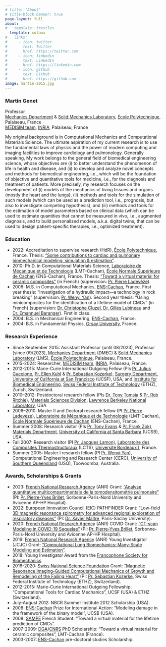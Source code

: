 ```yaml
---
# title: "About"
# title-block-banner: true
page-layout: full
about:
#   template: trestles
  template: solana
#   links:
#     - icon: twitter
#       text: Twitter
#       href: https://twitter.com
#     - icon: linkedin
#       text: LinkedIn
#       href: https://linkedin.com
#     - icon: github
#       text: Github
#       href: https://github.com
image: martin-2015.jpg
---
```


### Martin Genet

Professor\
[Mechanics Department](https://www.polytechnique.edu/education/departements-denseignement-et-de-recherche/departement-de-mecanique) & [Solid Mechanics Laboratory](https://lms.ip-paris.fr), [École Polytechnique](https://www.polytechnique.edu), Palaiseau, France\
[MΞDISIM team](https://m3disim.saclay.inria.fr), [INRIA](https://www.inria.fr), Palaiseau, France

My original background is in Computational Mechanics and Computational Materials Science.
The ultimate aspiration of my current research is to use the fundamental laws of physics and the power of modern computing and imaging facilities to improve cardiology and pulmonology.
Generally speaking, My work belongs to the general field of biomedical engineering science, whose objectives are
(i) to better understand the phenomenon of life in health and disease, and
(ii) to develop and analyze novel concepts and methods for biomedical engineering, i.e., which will be the foundation of objective and quantitative tools for medicine, i.e., for the diagnosis and treatment of patients.
More precisely, my research focuses on the development of
(i) models of the mechanics of living tissues and organs (mostly the heart and the lungs), 
(ii) methods and tools for the simulation of such models (which can be used as a prediction tool, i.e., prognosis, but also to investigate competing hypothesis), and
(iii) methods and tools for the estimation of model parameters based on clinical data (which can be used to estimate quantities that cannot be measured in vivo, i.e., augmented diagnosis, and to build personalized models, a.k.a. digital twins, that can be used to design patient-specific therapies, i.e., optimized treatment).

### Education

* 2022: Accreditation to supervise research (HdR), [École Polytechnique](https://www.polytechnique.edu), France. Thesis: ["Some contributions to cardiac and pulmonary biomechanical modeling, simulation & estimation"](https://hal.science/tel-03698102).
* 2010: Ph.D. in Computational Materials Science, [Laboratoire de Mécanique et de Technologie](https://lmps.ens-paris-saclay.fr) (LMT-Cachan), [École Normale Supérieure de Cachan](https://ens-paris-saclay.fr) (ENS-Cachan), France. Thesis: ["Toward a virtual material for ceramic composites"](https://hal.science/tel-00473030) (in French) (supervision: [Pr. Pierre Ladevèze](https://lmps.ens-paris-saclay.fr/fr/annuaire-des-personnes/pierre-ladeveze-0)).
* 2006: M.S. in Computational Mechanics, [ENS-Cachan](https://ens-paris-saclay.fr), France. First year thesis: "Investigation of a hydraulic impact—a technology in rock breaking" (supervision: [Pr. Wenyi Yan](https://users.monash.edu.au/~wyan)). Second year thesis: "Using minicomposites for the identification of a lifetime model of CMCs" (in French) (supervision: [Dr. Christophe Cluzel](https://lmps.ens-paris-saclay.fr/fr/annuaire-des-personnes/christophe-cluzel), [Dr. Gilles Lubineau](https://composites.kaust.edu.sa) and [Dr. Emannuel Baranger](https://lmps.ens-paris-saclay.fr/fr/annuaire-des-personnes/emmanuel-baranger-0)). First in class.
* 2004: B.S. in Mechanical Engineering, [ENS-Cachan](https://ens-paris-saclay.fr), France.
* 2004: B.S. in Fundamental Physics, [Orsay University](http://www.universite-paris-saclay.fr), France.

### Research Experience

* Since September 2015: Assistant Professor (until 08/2023), Professor (since 09/2023), [Mechanics Department](https://www.polytechnique.edu/education/departements-denseignement-et-de-recherche/departement-de-mecanique) (DMEC) & [Solid Mechanics Laboratory](https://lms.ip-paris.fr) (LMS), [École Polytechnique](https://www.polytechnique.edu), Palaiseau, France.
* 2015-2024: Researcher, [MΞDISIM team](https://m3disim.saclay.inria.fr), [INRIA](https://www.inria.fr), Palaiseau, France.
* 2012-2015: Marie-Curie International Outgoing Fellow (PIs [Pr. Julius Guccione](https://profiles.ucsf.edu/julius.guccione), [Pr. Ellen Kuhl](https://livingmatter.stanford.edu) & [Pr. Sebastian Kozerke](https://biomed.ee.ethz.ch/institute/People/person-detail.html?persid=61641)), [Surgery Department](https://surgery.ucsf.edu), [University of California at San Francisco](https://www.ucsf.edu) (UCSF), USA, and [Institute for Biomedical Engineering](https://biomed.ee.ethz.ch), [Swiss Federal Institute of Technology](https://ethz.ch/en.html) (ETHZ), Zurich, Switzerland.
* 2010–2012: Postdoctoral research fellow (PIs [Dr. Tony Tomsia](https://scholar.google.com/citations?user=3d4AD4MAAAAJ) & [Pr. Rob Ritchie](https://www2.lbl.gov/ritchie)), [Materials Sciences Division](https://materialssciences.lbl.gov), [Lawrence Berkeley National Laboratory](https://www.lbl.gov), USA.
* 2006–2010: Master II and Doctoral research fellow (PI [Pr. Pierre Ladevèze](https://lmps.ens-paris-saclay.fr/fr/annuaire-des-personnes/pierre-ladeveze-0)), [Laboratoire de Mécanique et de Technologie](https://lmps.ens-paris-saclay.fr) (LMT-Cachan), [École Normale Supérieure de Cachan](https://ens-paris-saclay.fr) (ENS-Cachan), France.
* Summer 2008: Research visitor (PIs [Pr. Tony Evans](https://scholar.google.com/citations?user=mecUsgMAAAAJ) & [Pr. Frank Zok](https://materials.ucsb.edu/people/faculty/frank-w-zok)), [Materials Department](https://materials.ucsb.edu), [University of California at Santa Barbara](https://ucsb.edu) (UCSB), USA.
* Fall 2007: Research visitor (PI [Pr. Jacques Lamon](https://lmps.ens-paris-saclay.fr/fr/annuaire-des-personnes/jacques-lamon)), [Laboratoire des Composites Thermostructuraux](https://lcts.cnrs.fr) (LCTS), [Université Bordeaux I](https://www.u-bordeaux.fr), France.
* Summer 2005: Master I research fellow (PI [Pr. Wenyi Yan](https://users.monash.edu.au/~wyan)), Computational Engineering and Research Center (CERC), [University of Southern Queensland](https://www.unisq.edu.au) (USQ), Toowoomba, Australia.

### Awards, Scholarships & Grants

* 2023: [French National Research Agency](https://anr.fr) (ANR) Grant: ["Analyse quantitative multicompartimentale de la tomodensitométrie pulmonaire"](https://anr.fr/Projet-ANR-23-CE17-0046) (PI: [Pr. Pierre-Yves Brillet](https://www.aphp.fr/offre-de-soin/medecin/3053113/095/09), Sorbonne-Paris-Nord University and Avicenne AP-HP Hospital).
* 2022: [European Innovation Council](https://eic.ec.europa.eu/index_en) (EIC) PATHFINDER Grant: ["Low-field 3D magnetic resonance spirometry for advanced regional exploration of respiratory diseases"](https://v-lf-spiro3d.eu) (PI: [Dr. Xavier Maître](http://www.biomaps.universite-paris-saclay.fr), Paris-Saclay University).
* 2020: [French National Research Agency](https://anr.fr) (ANR) COVID Grant: ["CT-scan Modeling in COVID-19 Sequelae"](https://anr.fr/Projet-ANR-20-COV4-0004) (PI: [Pr. Pierre-Yves Brillet](https://www.aphp.fr/offre-de-soin/medecin/3053113/095/09), Sorbonne-Paris-Nord University and Avicenne AP-HP Hospital).
* 2019: [French National Research Agency](https://anr.fr) (ANR) Young Investigator (JCJC) Grant: ["Computational Lung Biomechanics: Many-Scale Modeling and Estimation"](https://anr.fr/Project-ANR-19-CE45-0007).
* 2018: Young Investigator Award from the [Francophone Society for Biomechanics](http://www.biomecanique.org).
* 2016-2020: [Swiss National Science Foundation](https://www.snf.ch) Grant: ["Magnetic Resonance Imaging-­Guided Computational Mechanics of Growth and Remodeling of the Failing Heart"](https://data.snf.ch/grants/grant/166485) (PI: [Pr. Sebastian Kozerke](https://biomed.ee.ethz.ch/institute/People/person-detail.html?persid=61641), Swiss Federal Institute of Technology (ETHZ), Switzerland).
* 2012-2015: Marie-Curie International Outgoing Fellowship: "Computational Tools for Cardiac Mechanics", UCSF (USA) & ETHZ (Switzerland).
* July-August 2012: NBCR Summer Institute 2012 Scholarship (USA).
* 2008: [ENS-Cachan](https://ens-paris-saclay.fr) Prize for International Action: "Modeling damage in the framework of the binary model", UCSB (USA).
* 2008: [SAMPE](https://www.sampe-france.org) French Student: "Toward a virtual material for the lifetime prediction of CMCs".
* 2007-2009: [DGA](https://www.defense.gouv.fr/dga)/[CNRS](https://www.cnrs.fr) PhD Scholarship: "Toward a virtual material for ceramic composites", LMT-Cachan (France).
* 2003-2007: [ENS-Cachan](https://ens-paris-saclay.fr) pre-doctoral studies Scholarship.

